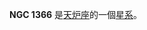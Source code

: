 {{NGCInfoBox|NGCID=NGC 1366|發現者=弗里德里希·威廉·赫歇爾|發現日期=1790年10月9日|其他編號=ESO 418-10,MCG -5-9-13|曆元=J2000.0|赤經=3時33分53.6秒
|赤緯=-31°11'36"|星座=天炉座|星體=星系|星等=11|表面亮度=11.6|藍等=12}}

'''NGC 1366''' 是[[天炉座|天炉座]]的一個[[星系|星系]]。

{{NGCReference|1366}}

{{Catalogs|NGC=1366}}